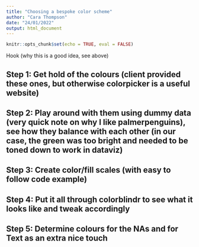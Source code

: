 ---
title: "Choosing a bespoke color scheme"
author: "Cara Thompson"
date: "24/01/2022"
output: html_document
---

```{r setup, include=FALSE}
knitr::opts_chunk$set(echo = TRUE, eval = FALSE)
```


Hook (why this is a good idea, see above)

## Step 1: Get hold of the colours (client provided these ones, but otherwise colorpicker is a useful website)


## Step 2: Play around with them using dummy data (very quick note on why I like palmerpenguins), see how they balance with each other (in our case, the green was too bright and needed to be toned down to work in dataviz)


## Step 3: Create color/fill scales (with easy to follow code example)


## Step 4: Put it all through colorblindr to see what it looks like and tweak accordingly


## Step 5: Determine colours for the NAs and for Text as an extra nice touch


